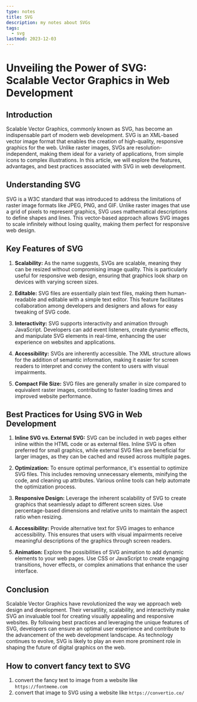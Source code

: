 ```yaml
---
type: notes
title: SVG
description: my notes about SVGs
tags:
  - svg
lastmod: 2023-12-03
---
```


# Unveiling the Power of SVG: Scalable Vector Graphics in Web Development

## Introduction

Scalable Vector Graphics, commonly known as SVG, has become an indispensable part of modern web development. SVG is an XML-based vector image format that enables the creation of high-quality, responsive graphics for the web. Unlike raster images, SVGs are resolution-independent, making them ideal for a variety of applications, from simple icons to complex illustrations. In this article, we will explore the features, advantages, and best practices associated with SVG in web development.

## Understanding SVG

SVG is a W3C standard that was introduced to address the limitations of raster image formats like JPEG, PNG, and GIF. Unlike raster images that use a grid of pixels to represent graphics, SVG uses mathematical descriptions to define shapes and lines. This vector-based approach allows SVG images to scale infinitely without losing quality, making them perfect for responsive web design.

## Key Features of SVG

1. **Scalability:** As the name suggests, SVGs are scalable, meaning they can be resized without compromising image quality. This is particularly useful for responsive web design, ensuring that graphics look sharp on devices with varying screen sizes.

2. **Editable:** SVG files are essentially plain text files, making them human-readable and editable with a simple text editor. This feature facilitates collaboration among developers and designers and allows for easy tweaking of SVG code.

3. **Interactivity:** SVG supports interactivity and animation through JavaScript. Developers can add event listeners, create dynamic effects, and manipulate SVG elements in real-time, enhancing the user experience on websites and applications.

4. **Accessibility:** SVGs are inherently accessible. The XML structure allows for the addition of semantic information, making it easier for screen readers to interpret and convey the content to users with visual impairments.

5. **Compact File Size:** SVG files are generally smaller in size compared to equivalent raster images, contributing to faster loading times and improved website performance.

## Best Practices for Using SVG in Web Development

1. **Inline SVG vs. External SVG:** SVG can be included in web pages either inline within the HTML code or as external files. Inline SVG is often preferred for small graphics, while external SVG files are beneficial for larger images, as they can be cached and reused across multiple pages.

2. **Optimization:** To ensure optimal performance, it's essential to optimize SVG files. This includes removing unnecessary elements, minifying the code, and cleaning up attributes. Various online tools can help automate the optimization process.

3. **Responsive Design:** Leverage the inherent scalability of SVG to create graphics that seamlessly adapt to different screen sizes. Use percentage-based dimensions and relative units to maintain the aspect ratio when resizing.

4. **Accessibility:** Provide alternative text for SVG images to enhance accessibility. This ensures that users with visual impairments receive meaningful descriptions of the graphics through screen readers.

5. **Animation:** Explore the possibilities of SVG animation to add dynamic elements to your web pages. Use CSS or JavaScript to create engaging transitions, hover effects, or complex animations that enhance the user interface.

## Conclusion

Scalable Vector Graphics have revolutionized the way we approach web design and development. Their versatility, scalability, and interactivity make SVG an invaluable tool for creating visually appealing and responsive websites. By following best practices and leveraging the unique features of SVG, developers can ensure an optimal user experience and contribute to the advancement of the web development landscape. As technology continues to evolve, SVG is likely to play an even more prominent role in shaping the future of digital graphics on the web.
## How to convert fancy text to SVG
1. convert the fancy text to image from a website like `https://fontmeme.com`
2. convert that image to SVG using a website like `https://convertio.co/`
